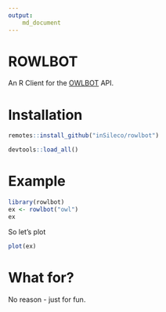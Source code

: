 ```yaml
---
output: 
    md_document
--- 
```


# ROWLBOT 

An R Client for the [OWLBOT](https://owlbot.info/) API. 


# Installation 

```R
remotes::install_github("inSileco/rowlbot")
```

```R
devtools::load_all()
```


# Example 

```R
library(rowlbot)
ex <- rowlbot("owl")
ex
```

So let's plot

```R
plot(ex)
```

# What for? 

No reason - just for fun.